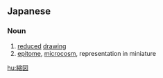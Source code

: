 ==Japanese==
{{ja-kanjitab|しゅく|ず|yomi=o}}

===Noun===
{{ja-noun|しゅくず|kyu=縮圖}}

# [[reduced]] [[drawing]]
# [[epitome]], [[microcosm]], representation in miniature

[[hu:縮図]]